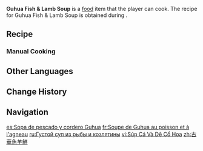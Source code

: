 {{Food Infobox
|id              = 108658
|name            = Guhua Fish & Lamb Soup
|description     = An ancient dish, long recorded throughout history.
|desc_suspicious = Alas, there's no time to worry about such matters, as the gamey mutton and rank fish vie for dominance within your mouth. Your poor taste buds sure could use an eternity of rinsing after that.
|desc_basic      = Fresh fish and mutton are stewed together, with the tenderness of the fish and the juiciness of the lamb blending transforming the dish into a true delicacy.
|desc_delicious  = As the milky white soup slides down the throat, you can only wish you had two stomachs. Eat a pot of this in winter, and you'll wish you were still eating it the following spring.
|type            = DEF-Boosting Dishes
|quality         = 2
|effectType      = DEF Up
|eff_att1        = DEF
|effect          = Increases all party members' DEF by (var1) for 300s.
|eff_suspicious1 = 88
|eff_basic1      = 107
|eff_delicious1  = 126
|variant         = 
|region          = Liyue
|recipe          = Complete [[Shrouded Vale, Hidden Hero]]
|source1         = 
}}
'''Guhua Fish & Lamb Soup''' is a [[food]] item that the player can cook. The recipe for Guhua Fish & Lamb Soup is obtained during {{Quest|Shrouded Vale, Hidden Hero}}.

==Recipe==
{{Recipe
|type = Cooking
|Raw Meat = 2
|Fish = 2
|sort = Raw Meat;Fish
}}

===Manual Cooking===
{{Manual Cooking}}

==Other Languages==
{{Other Languages
|en      = Guhua Fish & Lamb Soup
|zhs     = 古华鱼羊鲜
|zhs_rm  = Gǔhuá Yú Yáng Xiān
|zht     = 古華魚羊鮮
|zht_rm  = Gǔhuá Yú Yáng Xiān
|zh_tl   = Guhua Fish and Lamb
|ja      = 古華風・魚と羊肉の煮込み
|ja_rm   = Koka-fuu - Sakana to Youniku no Nikomi
|ja_tl   = Guhua Style - Fish and Lamb Stew
|ko      = 고화 어양선
|ko_rm   = Gohwa Eoyangseon
|ko_tl   = Guhua Fish Market
|es      = Sopa de pescado y cordero Guhua
|es_tl   = Guhua Fish and Lamb Soup
|fr      = Soupe de Guhua au poisson et à l'agneau
|fr_tl   = Guhua Fish and Lamb Soup
|ru      = Густой суп из рыбы и козлятины
|ru_tl   = Thick Fish and Goat Soup
|th      = Guhua Fish & Lamb Soup
|vi      = Súp Cá Và Dê Cổ Hoa
|vi_tl   = 
|de      = Guhua-Fisch mit Lammsuppe
|de_tl   = Guhua Fish With Lamb Soup
|id      = Guhua Fish & Lamb Soup
|pt      = Sopa de Peixe e Carneiro Frescos de Guhua
|pt_tl   = 
|tr      = Guhua Kuzu Balık Çorbası
|tr_tl   = 
|it      = Pesce alla Guhua con zuppa d'agnello
|it_tl   = 
}}

==Change History==
{{Change History|4.4}}

==Navigation==
{{Food Navbox}}

[[es:Sopa de pescado y cordero Guhua]]
[[fr:Soupe de Guhua au poisson et à l'agneau]]
[[ru:Густой суп из рыбы и козлятины]]
[[vi:Súp Cá Và Dê Cổ Hoa]]
[[zh:古華魚羊鮮]]
